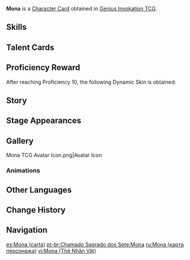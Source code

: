 {{About|the [[Character Card]]|the [[Playable Character]]|Mona}}
{{Genius Invokation TCG Infobox
|title       = Mona
|id          = 001203
|image       = Mona Character Card.png
|type        = Character Card
|health      = 10
|element     = Hydro
|faction     = Mondstadt
|weapon      = Catalyst
|source1     = Achieve victory in [[Genius Invokation TCG/Stage/Mona/Friendly Fracas|Friendly Fracas (Mona)]]
|features  = Mona
}}
'''Mona''' is a [[Character Card]] obtained in [[Genius Invokation TCG]].

==Skills==
{{Genius Invokation TCG Skills Table}}

==Talent Cards==
{{Genius Invokation TCG Talent Cards Table}}

==Proficiency Reward==
After reaching Proficiency 10, the following Dynamic Skin is obtained:<br>{{TCG Card|Prophecy of Submersion|1|golden=1|caption=1}}

==Story==
{{Description|Victory or defeat &mdash; it has all been written in the stars.|title="Astral Reflection" Mona}}

==Stage Appearances==
{{Genius Invokation TCG Stage Appearances}}

==Gallery==
<gallery>
Mona TCG Avatar Icon.png|Avatar Icon
</gallery>

===Animations===
{{Preview
|size     = 200px
|file1    = Mona Dynamic Skin
|caption  = Dynamic Skin Idle Animation
}}

==Other Languages==
{{Other Languages|Transclude=Mona}}

==Change History==
{{Change History|3.3}}

==Navigation==
{{Genius Invokation TCG Navbox|Character Card Obtainable}}

[[es:Mona (carta)]]
[[pt-br:Chamado Sagrado dos Sete:Mona]]
[[ru:Мона (карта персонажа)]]
[[vi:Mona (Thẻ Nhân Vật)]]